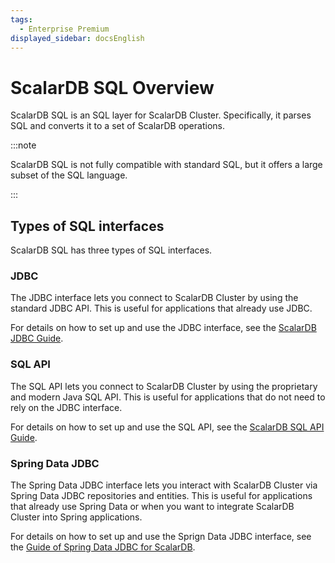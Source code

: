 ```yaml
---
tags:
  - Enterprise Premium
displayed_sidebar: docsEnglish
---
```


# ScalarDB SQL Overview

ScalarDB SQL is an SQL layer for ScalarDB Cluster. Specifically, it parses SQL and converts it to a set of ScalarDB operations.

:::note

ScalarDB SQL is not fully compatible with standard SQL, but it offers a large subset of the SQL language.

:::

## Types of SQL interfaces

ScalarDB SQL has three types of SQL interfaces.

### JDBC

The JDBC interface lets you connect to ScalarDB Cluster by using the standard JDBC API. This is useful for applications that already use JDBC.

For details on how to set up and use the JDBC interface, see the [ScalarDB JDBC Guide](./jdbc-guide.mdx).

### SQL API

The SQL API lets you connect to ScalarDB Cluster by using the proprietary and modern Java SQL API. This is useful for applications that do not need to rely on the JDBC interface.

For details on how to set up and use the SQL API, see the [ScalarDB SQL API Guide](./sql-api-guide.mdx).

### Spring Data JDBC

The Spring Data JDBC interface lets you interact with ScalarDB Cluster via Spring Data JDBC repositories and entities. This is useful for applications that already use Spring Data or when you want to integrate ScalarDB Cluster into Spring applications.

For details on how to set up and use the Sprign Data JDBC interface, see the [Guide of Spring Data JDBC for ScalarDB](./spring-data-guide.mdx).
